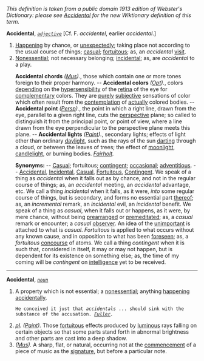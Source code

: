 ''This definition is taken from a public domain 1913 edition of Webster's Dictionary: please see [[Accidental]] for the new Wiktionary definition of this term.''

'''Accidental''', ''<code>[[adjective (part of speech)|adjective]]</code>'' [Cf. F. ''accidentel'', earlier ''accidental''.]

<ol>
<li>[[Happening]] by chance, or [[unexpectedly]]; taking place not according to the usual course of things; [[casual]]; [[fortuitous]]; as, an ''accidental'' [[visit]].

<li> [[Nonessential]]; not necessary belonging; [[incidental]]; as, are ''accidental'' to a play.

'''Accidental chords''' ''([[Mus (subject)|Mus]]).'', those which contain one or more tones foreign to their proper harmony. -- '''Accidental colors''' ''([[Opt (subject)|Opt]]).'', colors [[depending]] on the [[hypersensibility]] of the [[retina]] of the eye for [[complementary]] colors. They are [[purely]] [[subjective]] sensations of color which often result from the [[contemplation]] of [[actually]] colored bodies. -- '''Accidental point''' ''([[Persp (subject)|Persp]]).'', the point in which a right line, drawn from the eye, parallel to a given right line, cuts the [[perspective]] plane; so called to distinguish it from the principal point, or point of view, where a line drawn from the eye perpendicular to the perspective plane meets this plane. -- '''Accidental lights''' ''([[Paint (subject)|Paint]]).'', secondary lights; effects of light other than ordinary [[daylight]], such as the rays of the sun [[darting]] through a cloud, or between the leaves of trees; the effect of [[moonlight]], [[candlelight]], or burning bodies. ''[[Fairholt (source)|Fairholt]].''

'''Synonyms:''' -- [[Casual]]; fortuitous; [[contingent]]; [[occasional]]; [[adventitious]]. -- [[Accidental]], [[Incidental]], [[Casual]], [[Fortuitous]], [[Contingent]]. We speak of a thing as ''accidental'' when it falls out as by chance, and not in the regular course of things; as, an ''accidental'' meeting, an ''accidental'' advantage, etc. We call a thing ''incidental'' when it falls, as it were, ''into'' some regular course of things, but is secondary, and forms no essential part [[thereof]]; as, an ''incremental'' remark, an ''incidental'' evil, an ''incidental'' benefit. We speak of a thing as ''casual'', when it falls out or happens, as it were, by mere chance, without being [[prearranged]] or [[premeditated]]; as, a ''casual'' remark or encounter; a ''casual'' [[observer]]. An idea of the [[unimportant]] is attached to what is ''casual''. ''Fortuitous'' is applied to what occurs without any known cause, and in opposition to what has been [[foreseen]]; as, a ''fortuitous'' [[concourse]] of atoms. We call a thing ''contingent'' when it is such that, considered in itself, it may or may not happen, but is dependent for its existence on something else; as, the time of my coming will be ''contingent'' on [[intelligence]] yet to be received.
</ol>
-----
'''Accidental''', ''<code>[[noun (part of speech)|noun]]</code>''

<ol>
<li>A property which is not essential; a [[nonessential]]; anything [[happening]] [[accidentally]].

<code>He conceived it just that ''accidentals'' ... should sink with the substance of the accusation. ''[[Fuller (source)|Fuller]].''</code>

<li> ''[[pl (source)|pl]].'' ''([[Paint (subject)|Paint]]).'' Those [[fortuitous]] effects produced by [[luminous]] rays falling on certain objects so that some parts stand forth in abnormal brightness and other parts are cast into a deep shadow.

<li> ''([[Mus (subject)|Mus]]).'' A sharp, flat, or natural, occurring not at the [[commencement]] of a piece of music as the [[signature]], but before a particular note.
</ol>